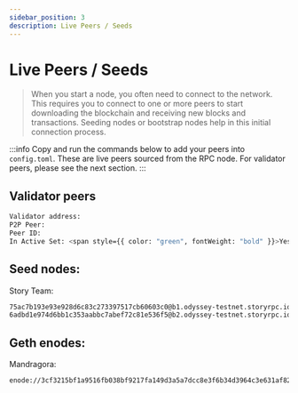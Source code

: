 ```yaml
---
sidebar_position: 3
description: Live Peers / Seeds
---
```


# Live Peers / Seeds

> When you start a node, you often need to connect to the network. This requires you to connect to one or more peers to start downloading the blockchain and receiving new blocks and transactions. Seeding nodes or bootstrap nodes help in this initial connection process.

:::info
Copy and run the commands below to add your peers into `config.toml`. These are live peers sourced from the RPC node. For validator peers, please see the next section.
:::




<LivePeers rpc="https://story-testnet.rpc.kjnodes.com" home={home} binary={binary} />

## Validator peers

```bash
Validator address: 
P2P Peer: 
Peer ID: 
In Active Set: <span style={{ color: "green", fontWeight: "bold" }}>Yes</span>
```

## Seed nodes: 

Story Team:
```bash
75ac7b193e93e928d6c83c273397517cb60603c0@b1.odyssey-testnet.storyrpc.io:26656
6adbd1e974d6bb1c353aabbc7abef72c81e536f5@b2.odyssey-testnet.storyrpc.io:26656
```

## Geth enodes:

Mandragora:
```bash
enode://3cf3215bf1a9516fb038bf9217fa149d3a5a7dcc8e3f6b34d3964c3e631af828c6cdad1627acc397db35df8e6a1efb2c597b2c7f1820a56b20956b93a45de5a6@story-geth.mandragora.io:30303
```





